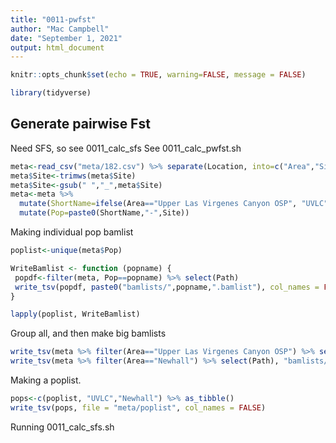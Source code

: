 ```yaml
---
title: "0011-pwfst"
author: "Mac Campbell"
date: "September 1, 2021"
output: html_document
---
```


```r
knitr::opts_chunk$set(echo = TRUE, warning=FALSE, message = FALSE)
```

```r
library(tidyverse)
```

## Generate pairwise Fst
Need SFS, so see 0011_calc_sfs
See 0011_calc_pwfst.sh    

```r
meta<-read_csv("meta/182.csv") %>% separate(Location, into=c("Area","Site"), sep=",", remove=FALSE) 
meta$Site<-trimws(meta$Site)
meta$Site<-gsub(" ","_",meta$Site)
meta<-meta %>%
  mutate(ShortName=ifelse(Area=="Upper Las Virgenes Canyon OSP", "UVLC", Area)) %>%
  mutate(Pop=paste0(ShortName,"-",Site))
```

Making individual pop bamlist

```r
poplist<-unique(meta$Pop)
```

```r
WriteBamlist <- function (popname) {
 popdf<-filter(meta, Pop==popname) %>% select(Path)
 write_tsv(popdf, paste0("bamlists/",popname,".bamlist"), col_names = FALSE)
}
```

```r
lapply(poplist, WriteBamlist)
```


Group all, and then make big bamlists

```r
write_tsv(meta %>% filter(Area=="Upper Las Virgenes Canyon OSP") %>% select(Path), "bamlists/UVLC.bamlist", col_names = FALSE)
write_tsv(meta %>% filter(Area=="Newhall") %>% select(Path), "bamlists/Newhall.bamlist", col_names = FALSE)
```

Making a poplist.
```r
pops<-c(poplist, "UVLC","Newhall") %>% as_tibble()
write_tsv(pops, file = "meta/poplist", col_names = FALSE)
```

Running 0011_calc_sfs.sh

